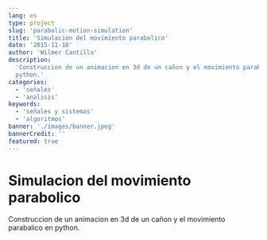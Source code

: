 ```yaml
---
lang: es
type: project
slug: 'parabolic-motion-simulation'
title: 'Simulacion del movimiento parabolico'
date: '2015-11-10'
author: 'Wilmer Cantillo'
description:
  'Construccion de un animacion en 3d de un cañon y el movimiento parabalico en
  python.'
categories:
  - 'señales'
  - 'analisis'
keywords:
  - 'señales y sistemas'
  - 'algoritmos'
banner: './images/banner.jpeg'
bannerCredit: ''
featured: true
---
```


# Simulacion del movimiento parabolico

Construccion de un animacion en 3d de un cañon y el movimiento parabalico en
python.
